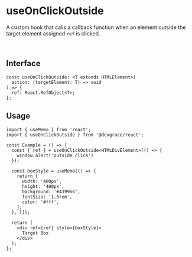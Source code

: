 # useOnClickOutside

A custom hook that calls a callback function when an element outside the target element assigned `ref` is clicked.

<br />

## Interface
```tsx
const useOnClickOutside: <T extends HTMLElement>(
  action: (targetElement: T) => void
) => {
  ref: React.RefObject<T>;
};
```

## Usage

```tsx
import { useMemo } from 'react';
import { useOnClickOutside } from '@devgrace/react';

const Example = () => {
  const { ref } = useOnClickOutside<HTMLDivElement>(() => {
    window.alert('outside click')
  });
  
  const boxStyle = useMemo(() => {
    return {
      width: '400px',
      height: '400px',
      background: '#439966',
      fontSize: '1.5rem',
      color: '#fff',
    };
  }, []);

  return (
    <div ref={ref} style={boxStyle}>
      Target Box
    </div>
  );
};
```